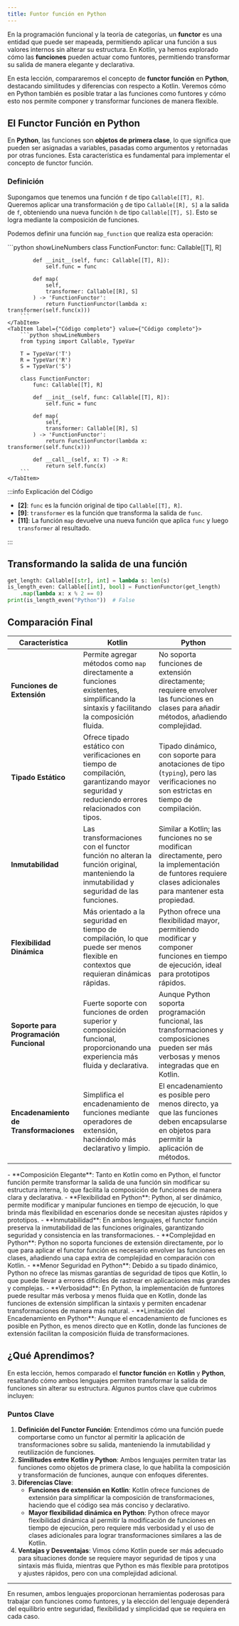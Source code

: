 ```yaml
---
title: Funtor función en Python
---
```


<ReadingTime />
<GithubRepoLink user="r8vnhill" repo="functional-programming-kt" />

En la programación funcional y la teoría de categorías, un **functor** es una entidad que puede ser mapeada, permitiendo aplicar una función a sus valores internos sin alterar su estructura. En Kotlin, ya hemos explorado cómo las **funciones** pueden actuar como funtores, permitiendo transformar su salida de manera elegante y declarativa.

En esta lección, compararemos el concepto de **functor función** en **Python**, destacando similitudes y diferencias con respecto a Kotlin. Veremos cómo en Python también es posible tratar a las funciones como funtores y cómo esto nos permite componer y transformar funciones de manera flexible.

## El Functor Función en Python

En **Python**, las funciones son **objetos de primera clase**, lo que significa que pueden ser asignadas a variables, pasadas como argumentos y retornadas por otras funciones. Esta característica es fundamental para implementar el concepto de functor función.

### Definición

Supongamos que tenemos una función `f` de tipo `Callable[[T], R]`. Queremos aplicar una transformación `g` de tipo `Callable[[R], S]` a la salida de `f`, obteniendo una nueva función `h` de tipo `Callable[[T], S]`. Esto se logra mediante la composición de funciones.

Podemos definir una función `map_function` que realiza esta operación:

<BoxedTabs>
    <TabItem label={"Código esencial"} value={"Código esencial"}>
        ```python showLineNumbers
        class FunctionFunctor:
            func: Callable[[T], R]

            def __init__(self, func: Callable[[T], R]):
                self.func = func

            def map(
                self,
                transformer: Callable[[R], S]
            ) -> 'FunctionFunctor':
                return FunctionFunctor(lambda x: transformer(self.func(x)))
        ```
    </TabItem>
    <TabItem label={"Código completo"} value={"Código completo"}>
        ```python showLineNumbers
        from typing import Callable, TypeVar

        T = TypeVar('T')
        R = TypeVar('R')
        S = TypeVar('S')

        class FunctionFunctor:
            func: Callable[[T], R]

            def __init__(self, func: Callable[[T], R]):
                self.func = func

            def map(
                self,
                transformer: Callable[[R], S]
            ) -> 'FunctionFunctor':
                return FunctionFunctor(lambda x: transformer(self.func(x)))

            def __call__(self, x: T) -> R:
                return self.func(x)
        ```
    </TabItem>
</BoxedTabs>

:::info Explicación del Código

- **[2]**: `func` es la función original de tipo `Callable[[T], R]`.
- **[9]**: `transformer` es la función que transforma la salida de `func`.
- **[11]**: La función `map` devuelve una nueva función que aplica `func` y luego `transformer` al resultado.

:::

## Transformando la salida de una función

```python showLineNumbers
get_length: Callable[[str], int] = lambda s: len(s)
is_length_even: Callable[[int], bool] = FunctionFunctor(get_length)
    .map(lambda x: x % 2 == 0)
print(is_length_even("Python"))  # False
```

## Comparación Final

| **Característica**               | **Kotlin**                                                                                                                                  | **Python**                                                                                                                       |
|---------------------------------|---------------------------------------------------------------------------------------------------------------------------------------------|----------------------------------------------------------------------------------------------------------------------------------|
| **Funciones de Extensión**      | Permite agregar métodos como `map` directamente a funciones existentes, simplificando la sintaxis y facilitando la composición fluida.      | No soporta funciones de extensión directamente; requiere envolver las funciones en clases para añadir métodos, añadiendo complejidad. |
| **Tipado Estático**             | Ofrece tipado estático con verificaciones en tiempo de compilación, garantizando mayor seguridad y reduciendo errores relacionados con tipos. | Tipado dinámico, con soporte para anotaciones de tipo (`typing`), pero las verificaciones no son estrictas en tiempo de compilación.  |
| **Inmutabilidad**               | Las transformaciones con el functor función no alteran la función original, manteniendo la inmutabilidad y seguridad de las funciones.       | Similar a Kotlin; las funciones no se modifican directamente, pero la implementación de funtores requiere clases adicionales para mantener esta propiedad.     |
| **Flexibilidad Dinámica**       | Más orientado a la seguridad en tiempo de compilación, lo que puede ser menos flexible en contextos que requieran dinámicas rápidas.        | Python ofrece una flexibilidad mayor, permitiendo modificar y componer funciones en tiempo de ejecución, ideal para prototipos rápidos.        |
| **Soporte para Programación Funcional** | Fuerte soporte con funciones de orden superior y composición funcional, proporcionando una experiencia más fluida y declarativa.         | Aunque Python soporta programación funcional, las transformaciones y composiciones pueden ser más verbosas y menos integradas que en Kotlin.  |
| **Encadenamiento de Transformaciones** | Simplifica el encadenamiento de funciones mediante operadores de extensión, haciéndolo más declarativo y limpio.                          | El encadenamiento es posible pero menos directo, ya que las funciones deben encapsularse en objetos para permitir la aplicación de métodos.    |

<ProCons>
   <Pros>
      - **Composición Elegante**: Tanto en Kotlin como en Python, el functor función permite transformar la salida de una función sin modificar su estructura interna, lo que facilita la composición de funciones de manera clara y declarativa.
      - **Flexibilidad en Python**: Python, al ser dinámico, permite modificar y manipular funciones en tiempo de ejecución, lo que brinda más flexibilidad en escenarios donde se necesitan ajustes rápidos y prototipos.
      - **Inmutabilidad**: En ambos lenguajes, el functor función preserva la inmutabilidad de las funciones originales, garantizando seguridad y consistencia en las transformaciones.
   </Pros>
   <Cons>
      - **Complejidad en Python**: Python no soporta funciones de extensión directamente, por lo que para aplicar el functor función es necesario envolver las funciones en clases, añadiendo una capa extra de complejidad en comparación con Kotlin.
      - **Menor Seguridad en Python**: Debido a su tipado dinámico, Python no ofrece las mismas garantías de seguridad de tipos que Kotlin, lo que puede llevar a errores difíciles de rastrear en aplicaciones más grandes y complejas.
      - **Verbosidad**: En Python, la implementación de funtores puede resultar más verbosa y menos fluida que en Kotlin, donde las funciones de extensión simplifican la sintaxis y permiten encadenar transformaciones de manera más natural.
      - **Limitación del Encadenamiento en Python**: Aunque el encadenamiento de funciones es posible en Python, es menos directo que en Kotlin, donde las funciones de extensión facilitan la composición fluida de transformaciones.
   </Cons>
</ProCons>

## ¿Qué Aprendimos?

En esta lección, hemos comparado el **functor función** en **Kotlin** y **Python**, resaltando cómo ambos lenguajes permiten transformar la salida de funciones sin alterar su estructura. Algunos puntos clave que cubrimos incluyen:

### Puntos Clave

1. **Definición del Functor Función**: Entendimos cómo una función puede comportarse como un functor al permitir la aplicación de transformaciones sobre su salida, manteniendo la inmutabilidad y reutilización de funciones.
2. **Similitudes entre Kotlin y Python**: Ambos lenguajes permiten tratar las funciones como objetos de primera clase, lo que habilita la composición y transformación de funciones, aunque con enfoques diferentes.
3. **Diferencias Clave**:
   - **Funciones de extensión en Kotlin**: Kotlin ofrece funciones de extensión para simplificar la composición de transformaciones, haciendo que el código sea más conciso y declarativo.
   - **Mayor flexibilidad dinámica en Python**: Python ofrece mayor flexibilidad dinámica al permitir la modificación de funciones en tiempo de ejecución, pero requiere más verbosidad y el uso de clases adicionales para lograr transformaciones similares a las de Kotlin.
4. **Ventajas y Desventajas**: Vimos cómo Kotlin puede ser más adecuado para situaciones donde se requiere mayor seguridad de tipos y una sintaxis más fluida, mientras que Python es más flexible para prototipos y ajustes rápidos, pero con una complejidad adicional.

---

En resumen, ambos lenguajes proporcionan herramientas poderosas para trabajar con funciones como funtores, y la elección del lenguaje dependerá del equilibrio entre seguridad, flexibilidad y simplicidad que se requiera en cada caso.
